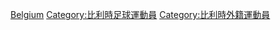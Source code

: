 [[Category:各國外籍足球運動員|Belgium]]
[[Category:比利時足球運動員|Category:比利時足球運動員]]
[[Category:比利時外籍運動員|Category:比利時外籍運動員]]
